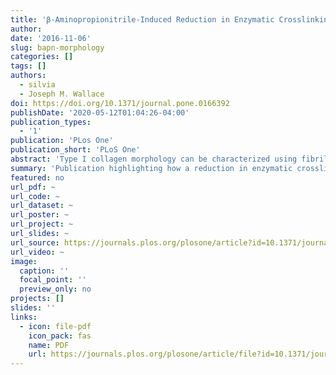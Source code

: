 ```yaml
---
title: 'β-Aminopropionitrile-Induced Reduction in Enzymatic Crosslinking Causes In Vitro Changes in Collagen Morphology and Molecular Composition'
author:
date: '2016-11-06'
slug: bapn-morphology
categories: []
tags: []
authors:
  - silvia
  - Joseph M. Wallace 
doi: https://doi.org/10.1371/journal.pone.0166392
publishDate: '2020-05-12T01:04:26-04:00'
publication_types:
  - '1'
publication: 'PLos One'
publication_short: 'PLoS One'
abstract: 'Type I collagen morphology can be characterized using fibril D-spacing, a metric which describes the periodicity of repeating bands of gap and overlap regions of collagen molecules arranged into collagen fibrils. This fibrillar structure is stabilized by enzymatic crosslinks initiated by lysyl oxidase (LOX), a step which can be disrupted using β-aminopropionitrile (BAPN). Murine in vivo studies have confirmed effects of BAPN on collagen nanostructure and the objective of this study was to evaluate the mechanism of these effects in vitro by measuring D-spacing, evaluating the ratio of mature to immature crosslinks, and quantifying gene expression of type I collagen and LOX. Osteoblasts were cultured in complete media, and differentiated using ascorbic acid, in the presence or absence of 0.25mM BAPN-fumarate. The matrix produced was imaged using atomic force microscopy (AFM) and 2D Fast Fourier transforms were performed to extract D-spacing from individual fibrils. The experiment was repeated for quantitative reverse transcription polymerase chain reaction (qRT-PCR) and Fourier Transform infrared spectroscopy (FTIR) analyses. The D-spacing distribution of collagen produced in the presence of BAPN was shifted toward higher D-spacing values, indicating BAPN affects the morphology of collagen produced in vitro, supporting aforementioned in vivo experiments. In contrast, no difference in gene expression was found for any target gene, suggesting LOX inhibition does not upregulate the LOX gene to compensate for the reduction in aldehyde formation, or regulate expression of genes encoding type I collagen. Finally, the mature to immature crosslink ratio decreased with BAPN treatment and was linked to a reduction in peak percent area of mature crosslink hydroxylysylpyridinoline (HP). In conclusion, in vitro treatment of osteoblasts with low levels of BAPN did not induce changes in genes encoding LOX or type I collagen, but led to an increase in collagen D-spacing as well as a decrease in mature crosslinks.'
summary: 'Publication highlighting how a reduction in enzymatic crosslinking alters type I collagen morphology through an increase in D-spacing.'
featured: no
url_pdf: ~
url_code: ~
url_dataset: ~
url_poster: ~
url_project: ~
url_slides: ~
url_source: https://journals.plos.org/plosone/article?id=10.1371/journal.pone.0166392
url_video: ~
image:
  caption: ''
  focal_point: ''
  preview_only: no
projects: []
slides: ''
links:
  - icon: file-pdf
    icon_pack: fas
    name: PDF
    url: https://journals.plos.org/plosone/article/file?id=10.1371/journal.pone.0166392&type=printable
---
```

